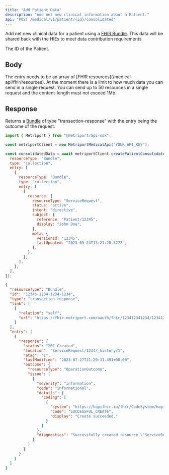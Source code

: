 ```yaml
---
title: "Add Patient Data"
description: "Add net new clinical information about a Patient."
api: "POST /medical/v1/patient/{id}/consolidated"
---
```


Add net new clinical data for a patient using a [FHIR Bundle](https://www.hl7.org/fhir/R4/bundle.html). This data will be shared back
with the HIEs to meet data contribution requirements.

<ParamField path="id" type="string" required>
  The ID of the Patient.
</ParamField>

## Body

<ParamField body="entry" type="array" required>
  The entry needs to be an array of [FHIR resources](/medical-api/fhir/resources).
</ParamField>

<Info>
  At the moment there is a limit to how much data you can send in a single request. You can send up
  to 50 resources in a single request and the content-length must not exceed 1Mb.
</Info>

## Response

Returns a [Bundle](/medical-api/fhir/resources/bundle) of type "transaction-response" with the entry being the outcome of the request.

<ResponseExample>

```javascript Metriport SDK
import { Metriport } from "@metriport/api-sdk";

const metriportClient = new MetriportMedicalApi("YOUR_API_KEY");

const consolidatedData = await metriportClient.createPatientConsolidated("PATIENT_ID", {
  resourceType: "Bundle",
  type: "collection",
  entry: [
    {
      resourceType: "Bundle",
      type: "collection",
      entry: [
        {
          resource: {
            resourceType: "ServiceRequest",
            status: "active",
            intent: "directive",
            subject: {
              reference: "Patient/12345",
              display: "John Doe",
            },
            meta: {
              versionId: "12345",
              lastUpdated: "2023-05-24T13:21:28.527Z",
            },
          },
        },
      ],
    },
  ],
});
```

</ResponseExample>

```json
{
  "resourceType": "Bundle",
  "id": "12345-1234-1234-1234",
  "type": "transaction-response",
  "link": [
    {
      "relation": "self",
      "url": "https://fhir.metriport.com/oauth/fhir/123412341234/1234123412341234"
    }
  ],
  "entry": [
    {
      "response": {
        "status": "201 Created",
        "location": "ServiceRequest/1234/_history/1",
        "etag": "1",
        "lastModified": "2023-07-27T21:29:31.491+00:00",
        "outcome": {
          "resourceType": "OperationOutcome",
          "issue": [
            {
              "severity": "information",
              "code": "informational",
              "details": {
                "coding": [
                  {
                    "system": "https://hapifhir.io/fhir/CodeSystem/hapi-fhir-storage-response-code",
                    "code": "SUCCESSFUL_CREATE",
                    "display": "Create succeeded."
                  }
                ]
              },
              "diagnostics": "Successfully created resource \"ServiceRequest/1234/_history/1\". Took 8ms."
            }
          ]
        }
      }
    }
  ]
}
```
